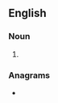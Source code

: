 {{also|hessians}}
==English==

===Noun===
{{head|en|noun form}}

# {{plural of|en|Hessian}}

===Anagrams===
* {{anagrams|en|a=aehinsss|ashiness}}